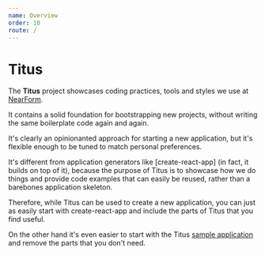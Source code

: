 ```yaml
---
name: Overview
order: 10
route: /
---
```


# Titus

The **Titus** project showcases coding practices, tools and styles we use at [NearForm](https://nearform.com).

It contains a solid foundation for bootstrapping new projects, without writing the same boilerplate code again and again.

It's clearly an opinionanted approach for starting a new application, but it's flexible enough to be tuned to match personal preferences.

It's different from application generators like [create-react-app] (in fact, it builds on top of it), because the purpose of Titus is to showcase how we do things and provide code examples that can easily be reused, rather than a barebones application skeleton.

Therefore, while Titus can be used to create a new application, you can just as easily start with create-react-app and include the parts of Titus that you find useful.

On the other hand it's even easier to start with the Titus [sample application](/kitchen-sink) and remove the parts that you don't need.
